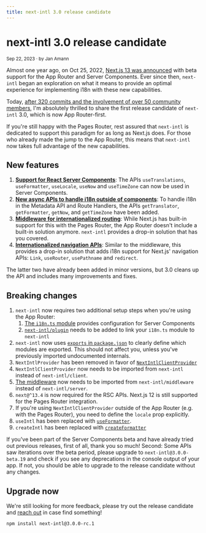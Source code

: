 ```yaml
---
title: next-intl 3.0 release candidate
---
```


# next-intl 3.0 release candidate

<small>Sep 22, 2023 · by Jan Amann</small>

Almost one year ago, on Oct 25, 2022, [Next.js 13 was announced](https://nextjs.org/blog/next-13) with beta support for the App Router and Server Components. Ever since then, `next-intl` began an exploration on what it means to provide an optimal experience for implementing i18n with these new capabilities.

Today, [after 320 commits and the involvement of over 50 community members](https://github.com/amannn/next-intl/pull/149), I'm absolutely thrilled to share the first release candidate of `next-intl` 3.0, which is now App Router-first.

If you're still happy with the Pages Router, rest assured that `next-intl` is dedicated to support this paradigm for as long as Next.js does. For those who already made the jump to the App Router, this means that `next-intl` now takes full advantage of the new capabilities.

## New features

1. [**Support for React Server Components**](/docs/environments/server-client-components): The APIs `useTranslations`, `useFormatter`, `useLocale`, `useNow` and `useTimeZone` can now be used in Server Components.
2. [**New async APIs to handle i18n outside of components**](/docs/environments/metadata-route-handlers): To handle i18n in the Metadata API and Route Handlers, the APIs `getTranslator`, `getFormatter`, `getNow`, and `getTimeZone` have been added.
3. [**Middleware for internationalized routing**](/docs/routing/middleware): While Next.js has built-in support for this with the Pages Router, the App Router doesn't include a built-in solution anymore. `next-intl` provides a drop-in solution that has you covered.
4. [**Internationalized navigation APIs**](/docs/routing/navigation): Similar to the middleware, this provides a drop-in solution that adds i18n support for Next.js' navigation APIs: `Link`, `useRouter`, `usePathname` and `redirect`.

The latter two have already been added in minor versions, but 3.0 cleans up the API and includes many improvements and fixes.

## Breaking changes

1. `next-intl` now requires two additional setup steps when you're using the App Router:
   1. [The `i18n.ts` module](/docs/getting-started/app-router-server-components#i18nts) provides configuration for Server Components
   2. [`next-intl/plugin`](/docs/getting-started/app-router-server-components#nextconfigjs) needs to be added to link your `i18n.ts` module to `next-intl`
2. `next-intl` now uses [`exports` in `package.json`](https://nodejs.org/api/packages.html#subpath-exports) to clearly define which modules are exported. This should not affect you, unless you've previously imported undocumented internals.
3. `NextIntlProvider` has been removed in favor of [`NextIntlClientProvider`](/docs/configuration#client-server-components)
4. `NextIntlClientProvider` now needs to be imported from `next-intl` instead of `next-intl/client`.
5. [The middleware](/docs/routing/middleware) now needs to be imported from `next-intl/middleware` instead of `next-intl/server`.
6. `next@^13.4` is now required for the RSC APIs. Next.js 12 is still supported for the Pages Router integration.
7. If you're using `NextIntlClientProvider` outside of the App Router (e.g. with the Pages Router), you need to define the `locale` prop explicitly.
8. `useIntl` has been replaced with [`useFormatter`](/docs/usage/dates-times).
9. `createIntl` has been replaced with [`createFormatter`](/docs/environments/core-library)

If you've been part of the Server Components beta and have already tried out previous releases, first of all, thank you so much! Second: Some APIs saw iterations over the beta period, please upgrade to `next-intl@3.0.0-beta.19` and check if you see any deprecations in the console output of your app. If not, you should be able to upgrade to the release candidate without any changes.

## Upgrade now

We're still looking for more feedback, please try out the release candidate and [reach out](https://github.com/amannn/next-intl/pull/149) in case find something!

```
npm install next-intl@3.0.0-rc.1
```
